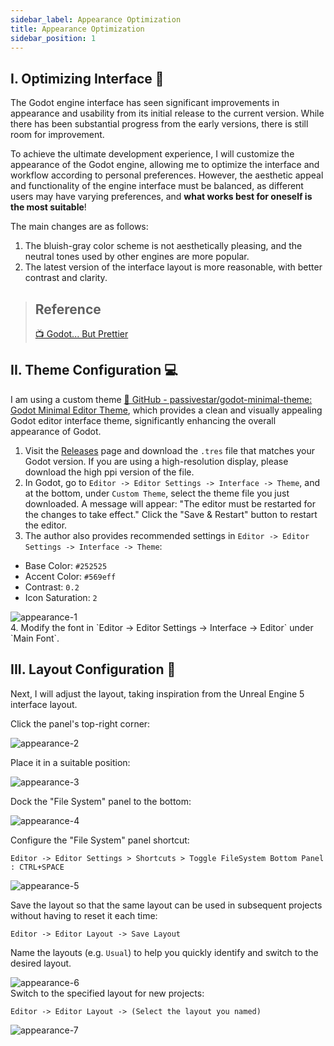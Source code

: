 ```yaml
---
sidebar_label: Appearance Optimization
title: Appearance Optimization
sidebar_position: 1
---
```


## I. Optimizing Interface 🎨

The Godot engine interface has seen significant improvements in appearance and usability from its initial release to the current version. While there has been substantial progress from the early versions, there is still room for improvement.

To achieve the ultimate development experience, I will customize the appearance of the Godot engine, allowing me to optimize the interface and workflow according to personal preferences. However, the aesthetic appeal and functionality of the engine interface must be balanced, as different users may have varying preferences, and <b>what works best for oneself is the most suitable</b>!

The main changes are as follows:

1. The bluish-gray color scheme is not aesthetically pleasing, and the neutral tones used by other engines are more popular.
2. The latest version of the interface layout is more reasonable, with better contrast and clarity.

> ## Reference
>
> [📺 Godot... But Prettier](https://www.youtube.com/watch?v=WmZq3UgOGKY)

## II. Theme Configuration 💻

I am using a custom theme [🔗 GitHub - passivestar/godot-minimal-theme: Godot Minimal Editor Theme](https://github.com/passivestar/godot-minimal-theme), which provides a clean and visually appealing Godot editor interface theme, significantly enhancing the overall appearance of Godot.

1. Visit the [Releases](https://github.com/passivestar/godot-minimal-theme/releases) page and download the `.tres` file that matches your Godot version. If you are using a high-resolution display, please download the high ppi version of the file.
2. In Godot, go to `Editor -> Editor Settings -> Interface -> Theme`, and at the bottom, under `Custom Theme`, select the theme file you just downloaded. A message will appear: "The editor must be restarted for the changes to take effect." Click the "Save & Restart" button to restart the editor.
3. The author also provides recommended settings in `Editor -> Editor Settings -> Interface -> Theme`:

- Base Color: `#252525`
- Accent Color: `#569eff`
- Contrast: `0.2`
- Icon Saturation: `2`

<img src="/godot/appearance/1.png" alt="appearance-1" />
<br/>
4. Modify the font in `Editor -> Editor Settings -> Interface -> Editor` under `Main Font`.

## III. Layout Configuration 📐

Next, I will adjust the layout, taking inspiration from the Unreal Engine 5 interface layout.

Click the panel's top-right corner:

<img src="/godot/appearance/2.png" alt="appearance-2" />

Place it in a suitable position:

<img src="/godot/appearance/3.png" alt="appearance-3" />

Dock the "File System" panel to the bottom:

<img src="/godot/appearance/4.png" alt="appearance-4" />

Configure the "File System" panel shortcut:

`Editor -> Editor Settings > Shortcuts > Toggle FileSystem Bottom Panel : CTRL+SPACE`

<img src="/godot/appearance/5.png" alt="appearance-5" />
<br />

Save the layout so that the same layout can be used in subsequent projects without having to reset it each time:

`Editor -> Editor Layout -> Save Layout`

Name the layouts (e.g. `Usual`) to help you quickly identify and switch to the desired layout.

<img src="/godot/appearance/6.png" alt="appearance-6" />
<br />
Switch to the specified layout for new projects:

`Editor -> Editor Layout -> (Select the layout you named)`

<img src="/godot/appearance/7.png" alt="appearance-7" />
